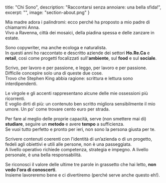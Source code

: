   title: "Chi Sono",
  description: "Raccontarsi senza annoiare: una bella sfida!",
  excerpt: "",
  image: "section-about.png"
}

Mia madre adora i palindromi: ecco perché ha proposto a mio padre di chiamarmi Anna.<br/>
Vivo a Ravenna, città dei mosaici, della piadina spessa e delle zanzare in estate.

Sono copywriter, ma anche ecologa e naturalista.<br/>
In questi anni ho raccontato e descritto aziende dei settori **Ho.Re.Ca** e **retail**, così come progetti focalizzati sull'**ambiente**, sul **food** e sul **sociale**.

Scrivo, per lavoro e per passione, e leggo, per lavoro e per passione. Difficile concepire solo una di queste due cose.<br/>
Trovo che Stephen King abbia ragione: scrittura e lettura sono interdipendenti.

Le virgole e gli accenti rappresentano alcune delle mie ossessioni più ricorrenti.<br/>
E voglio dirti di più: un contenuto ben scritto migliora sensibilmente il mio umore. Un po' come trovare cento euro per strada.

Per fare al meglio delle proprie capacità, serve (non smettere mai di) **studiare**, seguire un **metodo** e avere **tempo** a sufficienza.<br/>
Se vuoi tutto perfetto e pronto per ieri, non sono la persona giusta per te.<br/>

Scrivere contenuti coerenti con l'identità di un’azienda o di un progetto, fedeli agli obiettivi e utili alle persone, non è una passeggiata.<br/>
A livello operativo richiede competenza, strategia e impegno. A livello personale, è una bella responsabilità.

Se riconosci il valore delle ultime tre parole in grassetto che hai letto, **non vedo l'ora di conoscerti**.<br/>
Insieme lavoreremo bene e ci divertiremo (perché serve anche questo eh!).
